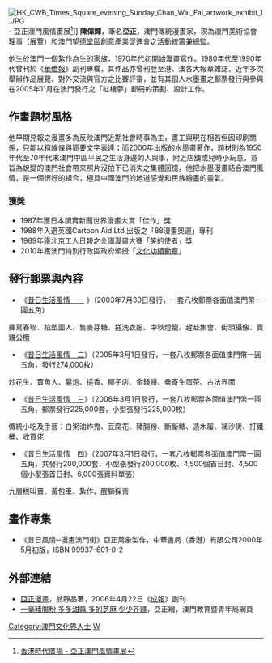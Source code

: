 [[File:HK_CWB_Times_Square_evening_Sunday_Chan_Wai_Fai_artwork_exhibit_1.JPG|thumb]] - 亞正澳門風情畫展<ref>[http://v8mo.com/news/aomen/2009/1031/8583.html 香港時代廣場 - 亞正澳門風情畫展]{{dead link|date=2018年5月 |bot=InternetArchiveBot |fix-attempted=yes }}</ref>]]
'''陳偉輝'''，筆名'''亞正'''，澳門傳統漫畫家，現為澳門美術協會理事（展覽）和澳門[[望德堂區|望德堂區]]創意產業促進會之活動統籌兼總監。

他生於澳門一個紮作為生的家族，1970年代初開始漫畫寫作。1980年代至1990年代曾刊於《[[華僑報|華僑報]]》副刊專欄，其作品亦曾刊登至港、澳各大報章雜誌，近年多次舉辦作品展覽、對外交流與官方之比賽評審，並有其個人水墨畫之郵票發行與參與在2005年11月在澳門發行之「紅樓夢」郵冊的策劃、設計工作。

==作畫題材風格==
他早期見報之漫畫多為反映澳門近期社會時事為主，畫工與現在相若但因印刷關係，只能以粗線條與簡要文字表達；而2000年出版的水墨畫著作，題材則為1950年代至70年代末澳門中區平民之生活身邊的人與事，附近店舖或兒時小玩意，意旨為蛻變的澳門社會帶來照片沒拍下已消失之集體回憶，他把水墨漫畫結合澳門風情，是一個很好的組合，極具中國澳門的地道感覺和民族繪畫的靈氣。

===獲獎===
* 1987年獲日本讀賣新聞世界漫畫大賞「佳作」獎
* 1988年入選英國Cartoon Aid Ltd.出版之「88漫畫奧運」專刊
* 1989年獲[[北京|北京]][[工人日報|工人日報]]之全國漫畫大賽「笑的使者」獎
* 2010年獲澳門特別行政區政府頒授「[[文化功績勳章|文化功績勳章]]」

==發行郵票與內容==
*《[http://www.jiyou.net/new_stamps/2003/mc007.asp 昔日生活風情　一] {{Wayback|url=http://www.jiyou.net/new_stamps/2003/mc007.asp |date=20060620092536 }}》（2003年7月30日發行，一套八枚郵票各面值澳門幣一圓五角）
揮寫春聯、掐塑面人、售麥芽糖、搓洗衣服、中秋燈籠、趕赴集會、街頭攝像、賣雞公欖
*《[https://web.archive.org/web/20070401170507/http://www.cangnet.com/vote/2006/da/MC2.jpg 昔日生活風情　二]》（2005年3月1日發行，一套八枚郵票各面值澳門幣一圓五角，發行274,000枚）
炒花生、賣魚人、鑿炮、搓香、椰子店、金錢餅、桑寄生蛋茶、古法界面
*《[http://www.sx228.com/manage/images/200652014354.jpg 昔日生活風情　三]{{dead link|date=2018年5月 |bot=InternetArchiveBot |fix-attempted=yes }}》（2006年3月1日發行，一套八枚郵票各面值澳門幣一圓五角，郵票發行225,000套，小型張發行225,000枚）
傳統小吃及手藝：白粥油炸鬼、豆腐花、豬腸粉、斷斷糖、造木履、補沙煲、打鐵桶、收買佬
*《昔日生活風情　四》（2007年3月1日發行，一套八枚郵票各面值澳門幣一圓五角，共發行200,000套，小型張發行200,000枚、4,500個首日封、4,500個小型張首日封、6,000張資料單張）
九層糕叫賣、黃包車、紮作、醒獅採靑

==畫作專集==
*《昔日風情─漫畫澳門街》亞正萬象製作，中華書局（香港）有限公司2000年5月初版，ISBN 99937-601-0-2

==外部連結==
* [https://web.archive.org/web/20060503061804/http://singpao.com/20060422/feature/833848.html 亞正漫畫]，翁靜晶著，2006年4月22日《[[成報|成報]]》副刊
* [http://www.dsej.gov.mo/cre/art_edu/exhibition/050311/05.jpg 一毫豬腸粉 多多甜醬 多的芝麻 少少芥辣]，亞正繪，澳門教育暨青年局網頁
{{reflist}}

[[Category:澳門文化界人士|Category:澳門文化界人士]]
[[Category:陳姓|W]]